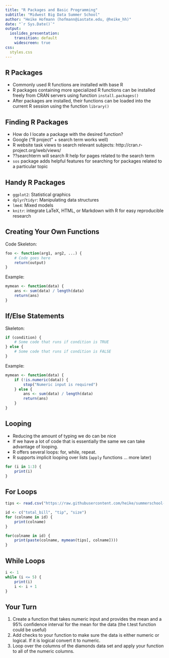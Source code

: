 ```yaml
---
title: "R Packages and Basic Programming"
subtitle: "Midwest Big Data Summer School"
author: "Heike Hofmann (hofmann@iastate.edu, @heike_hh)"
date: "`r Sys.Date()`"
output:
  ioslides_presentation:
    transition: default
    widescreen: true
css:
  styles.css
---
```



## R Packages

- Commonly used R functions are installed with base R
- R packages containing more specialized R functions can be installed freely from CRAN servers using function `install.packages()`
- After packages are installed, their functions can be loaded into the current R session using the function `library()`

## Finding R Packages

- How do I locate a package with the desired function?
- Google ("R project" + search term works well)
- R website task views to search relevant subjects: http://cran.r-project.org/web/views/
- ??searchterm will search R help for pages related to the search term
- `sos` package adds helpful features for searching for packages related to a particular topic

## Handy R Packages

- `ggplot2`: Statistical graphics
- `dplyr`/`tidyr`: Manipulating data structures
- `lme4`: Mixed models
- `knitr`: integrate LaTeX, HTML, or Markdown with R for easy reproducible research

## Creating Your Own Functions

Code Skeleton:

```r
foo <- function(arg1, arg2, ...) {
    # Code goes here
    return(output)
}
```

Example:

```r
mymean <- function(data) {
    ans <- sum(data) / length(data)
    return(ans)
}
```

## If/Else Statements

Skeleton:

```r
if (condition) {
    # Some code that runs if condition is TRUE
} else {
    # Some code that runs if condition is FALSE
}
```

Example:

```r
mymean <- function(data) {
    if (!is.numeric(data)) {
        stop("Numeric input is required")
    } else {
        ans <- sum(data) / length(data)
        return(ans)
    }
}
```

## Looping

- Reducing the amount of typing we do can be nice
- If we have a lot of code that is essentially the same we can take advantage of looping.
- R offers several loops: for, while, repeat.
- R supports implicit looping over lists (`apply` functions ... more later)

```r
for (i in 1:3) {
    print(i)
}
```

## For Loops

```r
tips <- read.csv("https://raw.githubusercontent.com/heike/summerschool-2018/master/01-Introduction-to-R/data/tips.csv")

id <- c("total_bill", "tip", "size")
for (colname in id) {
    print(colname)
}

for(colname in id) {
    print(paste(colname, mymean(tips[, colname])))
}
```

## While Loops

```r
i <- 1
while (i <= 5) {
    print(i)
    i <- i + 1
}
```

## Your Turn {data-background=#2a374c}

1. Create a function that takes numeric input and provides the mean and a 95% confidence interval for the mean for the data (the t.test function could be useful)
2. Add checks to your function to make sure the data is either numeric or logical.  If it is logical convert it to numeric.
3. Loop over the columns of the diamonds data set and apply your function to all of the numeric columns.

